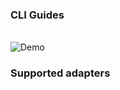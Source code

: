 ### CLI Guides

<CardGroup cols={2}>
  <Card
    title="Generate a report"
    icon="browsers"
    iconType="solid"
    href="/oss/guides/send-slack-alerts"
  ></Card>
  <Card
    title="Send Slack alerts"
    icon="slack"
    href="/oss/guides/send-slack-alerts"
  ></Card>
  <Card
    title="Share the report"
    icon="share-all"
    iconType="solid"
    href="/oss/guides/share-report-ui"
  ></Card>
  <Card
    title="Deploy in production"
    icon="gear"
    iconType="solid"
    href="/oss/deployment-and-configuration/elementary-in-production"
  ></Card>
</CardGroup>

<br />

<Frame>
  <img
    src="https://raw.githubusercontent.com/elementary-data/elementary/master/static/report_ui.gif"
    alt="Demo"
  />
</Frame>

### Supported adapters

<Snippet file="oss/adapters-cards.mdx" />